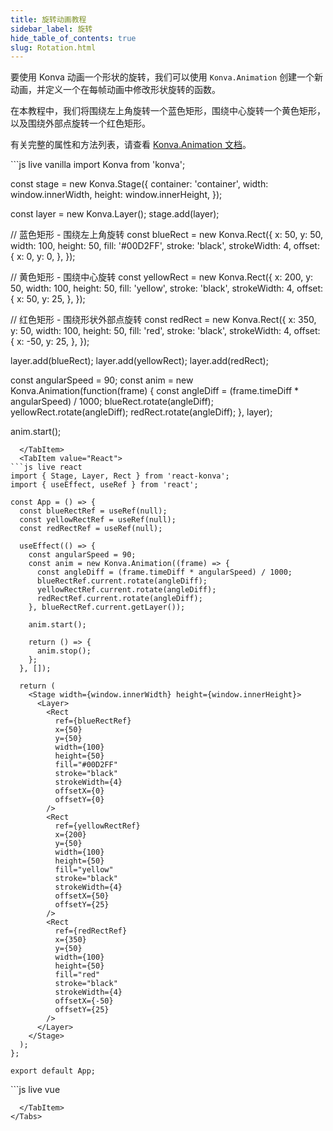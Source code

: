 ```yaml
---
title: 旋转动画教程
sidebar_label: 旋转
hide_table_of_contents: true
slug: Rotation.html
---
```


要使用 Konva 动画一个形状的旋转，我们可以使用 `Konva.Animation` 创建一个新动画，并定义一个在每帧动画中修改形状旋转的函数。

在本教程中，我们将围绕左上角旋转一个蓝色矩形，围绕中心旋转一个黄色矩形，以及围绕外部点旋转一个红色矩形。

有关完整的属性和方法列表，请查看 [Konva.Animation 文档](/api/Konva.Animation.html)。


<Tabs>
  <TabItem value="Vanilla" default>
```js live vanilla
import Konva from 'konva';

const stage = new Konva.Stage({
container: 'container',
width: window.innerWidth,
height: window.innerHeight,
});

const layer = new Konva.Layer();
stage.add(layer);

// 蓝色矩形 - 围绕左上角旋转
const blueRect = new Konva.Rect({
x: 50,
y: 50,
width: 100,
height: 50,
fill: '#00D2FF',
stroke: 'black',
strokeWidth: 4,
offset: {
x: 0,
y: 0,
},
});

// 黄色矩形 - 围绕中心旋转
const yellowRect = new Konva.Rect({
x: 200,
y: 50,
width: 100,
height: 50,
fill: 'yellow',
stroke: 'black',
strokeWidth: 4,
offset: {
x: 50,
y: 25,
},
});

// 红色矩形 - 围绕形状外部点旋转
const redRect = new Konva.Rect({
x: 350,
y: 50,
width: 100,
height: 50,
fill: 'red',
stroke: 'black',
strokeWidth: 4,
offset: {
x: -50,
y: 25,
},
});

layer.add(blueRect);
layer.add(yellowRect);
layer.add(redRect);

const angularSpeed = 90;
const anim = new Konva.Animation(function(frame) {
const angleDiff = (frame.timeDiff * angularSpeed) / 1000;
blueRect.rotate(angleDiff);
yellowRect.rotate(angleDiff);
redRect.rotate(angleDiff);
}, layer);

anim.start();

````  
  </TabItem>
  <TabItem value="React">
```js live react
import { Stage, Layer, Rect } from 'react-konva';
import { useEffect, useRef } from 'react';

const App = () => {
  const blueRectRef = useRef(null);
  const yellowRectRef = useRef(null);
  const redRectRef = useRef(null);

  useEffect(() => {
    const angularSpeed = 90;
    const anim = new Konva.Animation((frame) => {
      const angleDiff = (frame.timeDiff * angularSpeed) / 1000;
      blueRectRef.current.rotate(angleDiff);
      yellowRectRef.current.rotate(angleDiff);
      redRectRef.current.rotate(angleDiff);
    }, blueRectRef.current.getLayer());

    anim.start();

    return () => {
      anim.stop();
    };
  }, []);

  return (
    <Stage width={window.innerWidth} height={window.innerHeight}>
      <Layer>
        <Rect
          ref={blueRectRef}
          x={50}
          y={50}
          width={100}
          height={50}
          fill="#00D2FF"
          stroke="black"
          strokeWidth={4}
          offsetX={0}
          offsetY={0}
        />
        <Rect
          ref={yellowRectRef}
          x={200}
          y={50}
          width={100}
          height={50}
          fill="yellow"
          stroke="black"
          strokeWidth={4}
          offsetX={50}
          offsetY={25}
        />
        <Rect
          ref={redRectRef}
          x={350}
          y={50}
          width={100}
          height={50}
          fill="red"
          stroke="black"
          strokeWidth={4}
          offsetX={-50}
          offsetY={25}
        />
      </Layer>
    </Stage>
  );
};

export default App;
````

  </TabItem>
  <TabItem value="Vue">
```js live vue
<template>
  <v-stage :config="stageSize">
    <v-layer ref="layerRef">
      <v-rect
        ref="blueRectRef"
        :config="blueRectConfig"
      />
      <v-rect
        ref="yellowRectRef"
        :config="yellowRectConfig"
      />
      <v-rect
        ref="redRectRef"
        :config="redRectConfig"
      />
    </v-layer>
  </v-stage>
</template>

<script setup>
import { ref, onMounted, onUnmounted } from 'vue';
import Konva from 'konva';

const stageSize = {
  width: window.innerWidth,
  height: window.innerHeight
};

const blueRectConfig = ref({
  x: 50,
  y: 50,
  width: 100,
  height: 50,
  fill: '#00D2FF',
  stroke: 'black',
  strokeWidth: 4,
  offset: {
    x: 0,
    y: 0,
  }
});

const yellowRectConfig = ref({
  x: 200,
  y: 50,
  width: 100,
  height: 50,
  fill: 'yellow',
  stroke: 'black',
  strokeWidth: 4,
  offset: {
    x: 50,
    y: 25,
  }
});

const redRectConfig = ref({
  x: 350,
  y: 50,
  width: 100,
  height: 50,
  fill: 'red',
  stroke: 'black',
  strokeWidth: 4,
  offset: {
    x: -50,
    y: 25,
  }
});

const layerRef = ref(null);
const blueRectRef = ref(null);
const yellowRectRef = ref(null);
const redRectRef = ref(null);
let anim = null;

onMounted(() => {
  const angularSpeed = 90;
  anim = new Konva.Animation((frame) => {
    const angleDiff = (frame.timeDiff * angularSpeed) / 1000;
    blueRectRef.value.getNode().rotate(angleDiff);
    yellowRectRef.value.getNode().rotate(angleDiff);
    redRectRef.value.getNode().rotate(angleDiff);
  }, layerRef.value.getNode());

  anim.start();
});

onUnmounted(() => {
  if (anim) {
    anim.stop();
  }
});
</script>

```
  </TabItem>
</Tabs>
```